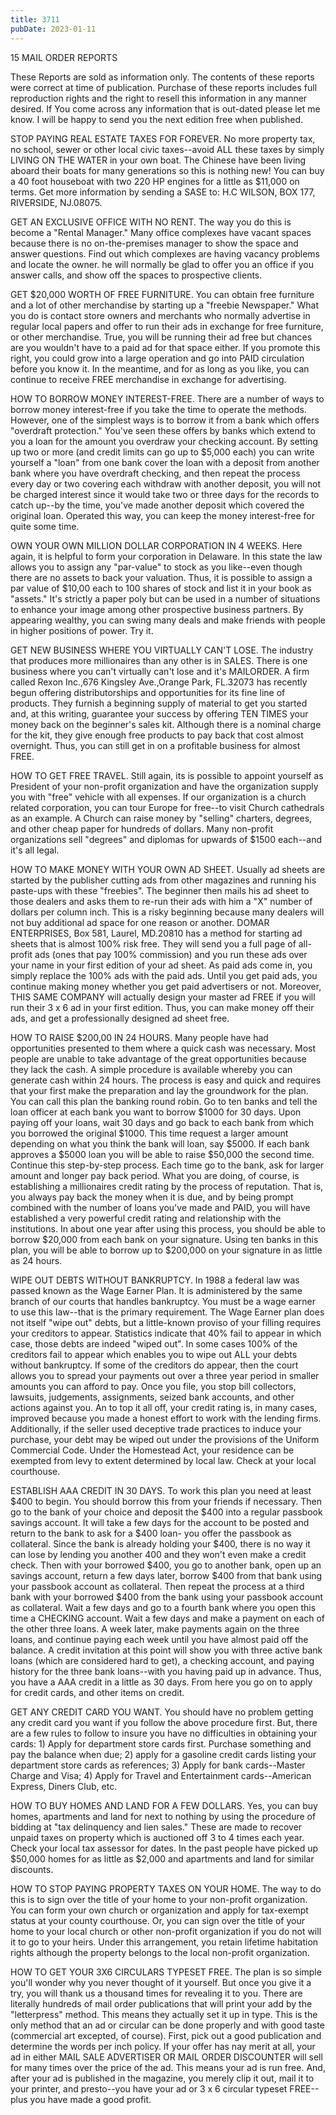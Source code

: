 ```yaml
---
title: 3711
pubDate: 2023-01-11
---
```


15  MAIL ORDER REPORTS

These Reports are sold as information only. The contents of these
reports were correct at time of publication. Purchase of these
reports includes full reproduction rights and the right to resell
this information in any manner desired. If You come across any
information that is out-dated please let me know. I will be happy
to send you the next edition free when published.

STOP PAYING REAL ESTATE TAXES FOR FOREVER. No more property tax,
no school, sewer or other local civic taxes--avoid ALL these
taxes by simply LIVING ON THE WATER in your own boat. The Chinese
have been living aboard their boats for many generations so this
is nothing new! You can buy a 40 foot houseboat with two 220 HP
engines for a little as $11,000 on terms. Get more information by
sending a SASE to: H.C WILSON, BOX 177, RIVERSIDE, NJ.08075.

GET AN EXCLUSIVE OFFICE WITH NO RENT. The way you do this is
become a "Rental Manager." Many office complexes have vacant
spaces because there is no on-the-premises manager to show the
space and answer questions. Find out which complexes are having
vacancy problems and locate the owner. he will normally be glad
to offer you an office if you answer calls, and show off the
spaces to prospective clients.

GET $20,000 WORTH OF FREE FURNITURE. You can obtain free
furniture and a lot of other merchandise by starting up a
"freebie Newspaper." What you do is contact store owners and
merchants who normally advertise in regular local papers and
offer to run their ads in exchange for free furniture, or other
merchandise. True, you will be running their ad free but chances
are you wouldn't have to a paid ad for that space either. If you
promote this right, you could grow into a large operation and go
into PAID circulation before you know it. In the meantime, and
for as long as you like, you can continue to receive FREE
merchandise in exchange for advertising.

HOW TO BORROW MONEY INTEREST-FREE. There are a number of ways to
borrow money interest-free if you take the time to operate the
methods. However, one of the simplest ways is to borrow it from a
bank which offers "overdraft protection." You've seen these
offers by banks which extend to you a loan for the amount you
overdraw your checking account. By setting up two or more (and
credit limits can go up to $5,000 each) you can write yourself a
"loan" from one bank cover the loan with a deposit from another
bank where you have overdraft checking, and then repeat the
process every day or two covering each withdraw with another
deposit, you will not be charged interest since it would take two
or three days for the records to catch up--by the time, you've
made another deposit which covered the original loan. Operated
this way, you can keep the money interest-free for quite some
time.


OWN YOUR OWN MILLION DOLLAR CORPORATION IN 4 WEEKS. Here again,
it is helpful to form your corporation in Delaware. In this state
the law allows you to assign any "par-value" to stock as you
like--even though there are no assets to back your valuation.
Thus, it is possible to assign a par value of $10,00 each to 100
shares of stock and list it in your book as "assets." It's
strictly a paper poly but can be used in a number of situations
to enhance your image among other prospective business partners.
By appearing wealthy, you can swing many deals and make friends
with people in higher positions of power. Try it.

GET NEW BUSINESS WHERE YOU VIRTUALLY CAN'T LOSE. The industry
that produces more millionaires than any other is in SALES. There
is one business where you can't virtually can't lose and it's
MAILORDER. A firm called Rexon Inc.,676 Kingsley Ave.,Orange
Park, FL.32073 has recently begun offering distributorships and
opportunities for its fine line of products. They furnish a
beginning supply of material to get you started and, at this
writing, guarantee your success by offering TEN TIMES your money
back on the beginner's sales kit. Although there is a nominal
charge for the kit, they give enough free products to pay back
that cost almost overnight. Thus, you can still get in on a
profitable business for almost FREE.

HOW TO GET FREE TRAVEL. Still again, its is possible to appoint
yourself as President of your non-profit organization and have
the organization supply you with "free" vehicle with all
expenses. If our organization is a church related corporation,
you can tour Europe for free--to visit Church cathedrals as an
example. A Church can raise money by "selling" charters, degrees,
and other cheap paper for hundreds of dollars. Many non-profit
organizations sell "degrees" and diplomas for upwards of $1500
each--and it's all legal.

HOW TO MAKE MONEY WITH YOUR OWN AD SHEET. Usually ad sheets are
started by the publisher cutting ads from other magazines and
running his paste-ups with these "freebies". The beginner then
mails his ad sheet to those dealers and asks them to re-run their
ads with him a "X" number of dollars per column inch. This is a
risky beginning because many dealers will not buy additional ad
space for one reason or another. DOMAR ENTERPRISES, Box 581,
Laurel, MD.20810 has a method for starting ad sheets that is
almost 100% risk free. They will send you a full page of
all-profit ads (ones that pay 100% commission) and you run these
ads over your name in your first edition of your ad sheet. As
paid ads come in, you simply replace the 100% ads with the paid
ads. Until you get paid ads, you continue making money whether
you get paid advertisers or not. Moreover, THIS SAME COMPANY will
actually design your master ad  FREE if you will run their 3 x 6
ad in your first edition. Thus, you can make money off their ads,
and get a professionally designed ad sheet free.

HOW TO RAISE $200,00 IN 24 HOURS. Many people have had
opportunities presented to them where a quick cash was necessary.
Most people are unable to take advantage of the great
opportunities because they lack the cash. A simple procedure is
available whereby you can generate cash within 24 hours. The
process is easy and quick and requires that your first make the
preparation and lay the groundwork for the plan. You can call
this plan the banking round robin. Go to ten banks and tell the
loan officer at each bank you want to borrow $1000 for 30 days.
Upon paying off your loans, wait 30 days and go back to each bank
from which you borrowed the original $1000. This time request a
larger amount depending on what you think the bank will loan, say
$5000. If each bank approves a $5000 loan you will be able to
raise $50,000 the second time. Continue this step-by-step
process. Each time go to the bank, ask for larger amount and
longer pay back period. What you are doing, of course, is
establishing a millionaires credit rating by the process of
reputation. That is, you always pay back the money when
it is due, and by being prompt combined with the number of loans
you've made and PAID, you will have established a very powerful
credit rating and relationship with the institutions. In about
one year after using this process, you should be able to borrow
$20,000  from each bank on your signature. Using ten banks in
this plan, you will be able to borrow up to $200,000 on your
signature in as little as 24 hours.

WIPE OUT DEBTS WITHOUT BANKRUPTCY. In 1988 a federal law was
passed known as the Wage Earner Plan. It is administered by the
same branch of our courts that handles bankruptcy. You must be a
wage earner to use this law--that is the primary requirement. The
Wage Earner plan does not itself "wipe out" debts, but a
little-known proviso of your filling requires your creditors to
appear. Statistics indicate that 40% fail to appear in which
case, those debts are indeed "wiped out". In some cases 100% of
the creditors fail to appear which enables you to wipe out ALL
your debts without bankruptcy. If some  of the creditors do
appear, then the court allows you to spread your payments out
over a three year period in smaller amounts you can afford to
pay. Once you file, you stop bill collectors, lawsuits,
judgements, assignments, seized bank accounts, and other actions
against you. An to top it all off, your credit rating is, in many
cases, improved because you made a honest effort to work with the
lending firms. Additionally, if the seller used deceptive trade
practices to induce your purchase, your debt may be wiped out
under the provisions of the Uniform Commercial Code. Under the
Homestead Act, your residence can be exempted from levy to extent
determined by local law. Check at your local courthouse.

ESTABLISH AAA CREDIT IN 30 DAYS. To work this plan you need at
least $400 to begin. You should borrow this from your friends if
necessary. Then go to the bank of your choice and deposit the
$400 into a regular passbook savings account. It will take a few
days for the account to be posted and return to the bank to ask
for a $400 loan- you offer the passbook as collateral. Since the
bank is already holding your $400, there is no way it can lose by
lending you another 400 and they won't even make a credit check.
Then with your borrowed $400, you go to another bank, open up an
savings account, return a few days later, borrow $400 from that
bank using your passbook account as collateral. Then repeat the
process at a third bank with your borrowed $400 from the bank
using your passbook account as collateral. Wait a few days and go
to a fourth bank where you open this time a CHECKING account.
Wait a few days and make a payment on each of the other three
loans. A week later, make payments again on the three loans, and
continue paying each week until you have almost paid off the
balance. A credit invitation at this point will show you with
three active bank loans (which are considered hard to get), a
checking account, and paying history for the three bank
loans--with you having paid up in advance. Thus, you have a AAA
credit in a little as 30 days. From here you go on to apply for
credit cards, and other items on credit.

GET ANY CREDIT CARD YOU WANT. You should have no problem getting
any credit card you want if you follow the above procedure first.
But, there are a few rules to follow to insure you have no
difficulties in obtaining your cards: 1) Apply for department
store cards first. Purchase something and pay the balance when
due; 2) apply for a gasoline credit cards listing your department
store cards as references; 3) Apply for bank cards--Master Charge
and Visa; 4) Apply for Travel and Entertainment cards--American
Express, Diners Club, etc.

HOW TO BUY HOMES AND LAND FOR A FEW DOLLARS. Yes, you can buy
homes, apartments and land for next to nothing by using the
procedure of bidding at "tax delinquency and lien sales." These
are made to recover unpaid taxes on property which is auctioned
off 3 to 4 times each year. Check your local tax assessor for
dates. In the past people have picked up $50,000 homes for as
little as $2,000 and apartments and land for similar discounts.

HOW TO STOP PAYING PROPERTY TAXES ON YOUR HOME. The way to do
this is to sign over the title of your home to your non-profit
organization. You can form your own church or organization and
apply for tax-exempt status at your county courthouse. Or, you
can sign over the title of your home to your local church or
other non-profit organization if you do not will it to go to your
heirs. Under this arrangement, you retain lifetime habitation
rights although the property belongs to the local non-profit
organization.

HOW TO GET YOUR 3X6 CIRCULARS TYPESET FREE. The plan is so simple
you'll wonder why you never thought of it yourself. But once you
give it a try, you will thank us a thousand times for revealing
it to you. There are literally hundreds of mail order
publications that will print your add by the "letterpress"
method. This means they actually set it up in type. This is the
only method that an ad or circular can be done properly and with
good taste (commercial art excepted, of course). First, pick out
a good publication and determine the words per inch policy. If
your offer has nay merit at all, your ad in either MAIL SALE
ADVERTISER OR MAIL ORDER DISCOUNTER will sell for many times over
the price of the ad. This means your ad is run free. And, after
your ad is published in the magazine, you merely clip it out,
mail it to your printer, and presto--you have your ad or 3 x 6
circular typeset FREE-- plus you have made a good profit.